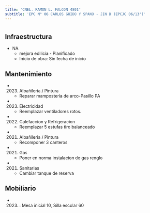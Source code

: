 ```yaml
---
title: 'CNEL. RAMON L. FALCON 4801'
subtitle: 'EPC N° 06 CARLOS GUIDO Y SPANO - JIN D (EPCJC 06/13°)'
---
```


#
## Infraestructura

* NA 
    + mejora edilicia - Planificado 
    + Inicio de obra: Sin fecha de inicio 






## Mantenimiento

*  (2023) Albañileria / Pintura 
    + Reparar mampostería de arco-Pasillo PA

*  (2023) Electricidad 
    + Reemplazar ventiladores rotos.

*  (2022) Calefaccion y Refrigeracion 
    + Reemplazar 5 estufas tiro balanceado

*  (2021) Albañileria / Pintura 
    + Recomponer 3 canteros

*  (2021) Gas 
    + Poner en norma instalacion de gas renglo

*  (2021) Sanitarias 
    + Cambiar tanque de reserva





## Mobiliario

*  (2023) : Mesa inicial 10, Silla escolar 60 



